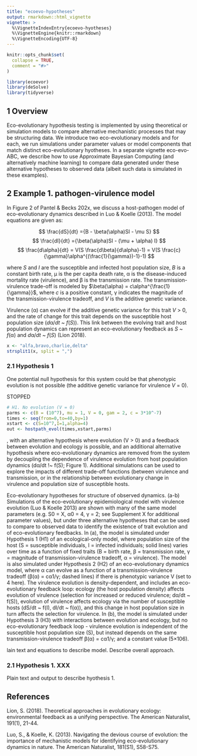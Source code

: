 ```yaml
---
title: "ecoevo-hypotheses"
output: rmarkdown::html_vignette
vignette: >
  %\VignetteIndexEntry{ecoevo-hyotheses}
  %\VignetteEngine{knitr::rmarkdown}
  %\VignetteEncoding{UTF-8}
---
```


```r
knitr::opts_chunk$set(
  collapse = TRUE,
  comment = "#>"
)
```

```r
library(ecoevor)
library(deSolve)
library(tidyverse)
```
## 1 Overview
Eco-evolutionary hypothesis testing is implemented by using theoretical or simulation models to compare alternative mechanistic processes that may be structuring data. We introduce two eco-evolutionary models and for each, we run simulations under parameter values or model components that match distinct eco-evolutionary hyotheses. In a separate vignette eco-evo-ABC, we describe how to use Approximate Bayesian Computing (and alternatively machine learning) to compare data generated under these alternative hypotheses to observed data (albeit such data is simulated in these examples).

## 2 Example 1. pathogen-virulence model
In Figure 2 of Pantel & Becks 202x, we discuss a host-pathogen model of eco-evolutionary dynamics described in Luo & Koelle (2013). The model equations are given as:

$$ \frac{dS}{dt} ={B - \beta(\alpha)SI - \mu S} $$
$$ \frac{dI}{dt} ={\beta(\alpha)SI - (\mu + \alpha) I} $$
$$ \frac{d\alpha}{dt} = V(S \frac{d\beta}{d\alpha}-1) = V(S \frac{c}{\gamma}\alpha^{(\frac{1}{\gamma})-1}-1) $$

where *S* and *I* are the susceptible and infected host population size, *B* is a constant birth rate, μ is the per capita death rate, α is the disease-induced mortality rate (virulence), and β is the transmission rate. The transmission-virulence trade-off is modeled by $\beta(\alpha) = c\alpha^{\frac{1}{\gamma}}$, where *c* is a positive constant, γ indicates the magnitude of the transmission-virulence tradeoff, and *V* is the additive genetic variance.

Virulence (α) can evolve if the additive genetic variance for this trait *V* > 0, and the rate of change for this trait depends on the susceptible host population size (*d*α/*dt* ~ *f*(*S*)). This link between the evolving trait and host population dynamics can represent an eco-evolutionary feedback as *S* ~ *f*(α) and *d*α/*dt* ~ *f*(*S*) (Lion 2018).

```r
x <- "alfa,bravo,charlie,delta"
strsplit1(x, split = ",")
```


### 2.1 Hypothesis 1
One potential null hypothesis for this system could be that phenotypic evolution is not possible (the additive genetic variance for virulence *V* = 0).

STOPPED

```r
# H1. No evolution (V = 0)
parms <- c(B = (10^7), mu = 1, V = 0, gam = 2, c = 3*10^-7)
times <- seq(from=0,to=40,by=1)
xstart <- c(S=10^7,I=1,alpha=4)
out <- hostpath_evol(times,xstart,parms)
```









, with an alternative hypothesis where evolution (V > 0) and a feedback between evolution and ecology is possible, and an additional alternative hypothesis where eco-evolutionary dynamics are removed from the system by decoupling the dependence of virulence evolution from host population dynamics (dα/dt !~ f(S); Figure 1). Additional simulations can be used to explore the impacts of different trade-off functions (between virulence and transmission, or in the relationship between evolutionary change in virulence and population size of susceptible hosts.

Eco-evolutionary hypotheses for structure of observed dynamics. (a-b) Simulations of the eco-evolutionary epidemiological model with virulence evolution (Luo & Koelle 2013) are shown with many of the same model parameters (e.g. S0 = X, α0 = 4, γ = 2; see Supplement X for additional parameter values), but under three alternative hypotheses that can be used to compare to observed data to identify the existence of trait evolution and of eco-evolutionary feedbacks. In (a), the model is simulated under Hypothesis 1 (H1) of an ecological-only model, where population size of the host (S = susceptible individuals, I = infected individuals; solid lines) varies over time as a function of fixed traits (B = birth rate, β = transmission rate, γ = magnitude of transmission-virulence tradeoff, α = virulence). The model is also simulated under Hypothesis 2 (H2) of an eco-evolutionary dynamics model, where α can evolve as a function of a transmission-virulence tradeoff (β(α) = cα1/γ; dashed lines) if there is phenotypic variance V (set to 4 here). The virulence evolution is density-dependent, and includes an eco-evolutionary feedback loop: ecology (the host population density) affects evolution of virulence (selection for increased or reduced virulence; dα/dt ~ f(S)), evolution of virulence affects ecology via the number of susceptible hosts (dS/dt ~ f(I), dI/dt ~ f(α)), and this change in host population size in turn affects the selection for virulence. In (b), the model is simulated under Hypothesis 3 (H3) with interactions between evolution and ecology, but no eco-evolutionary feedback loop - virulence evolution is independent of the susceptible host population size (S), but instead depends on the same transmission-virulence tradeoff β(α) = cα1/γ; and a constant value (5×106).


lain text and equations to describe model. Describe overall approach.

### 2.1 Hypothesis 1. XXX
Plain text and output to describe hyothesis 1.

## References
Lion, S. (2018). Theoretical approaches in evolutionary ecology: environmental feedback as a unifying perspective. The American Naturalist, 191(1), 21-44.

Luo, S., & Koelle, K. (2013). Navigating the devious course of evolution: the importance of mechanistic models for identifying eco-evolutionary dynamics in nature. The American Naturalist, 181(S1), S58-S75.
